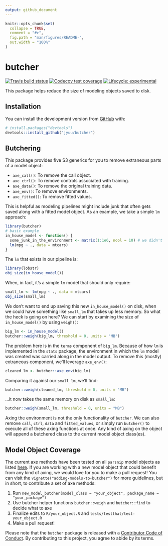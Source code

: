 ```yaml
---
output: github_document
---
```


<!-- README.md is generated from README.Rmd. Please edit that file -->

```r
knitr::opts_chunk$set(
  collapse = TRUE,
  comment = "#>",
  fig.path = "man/figures/README-",
  out.width = "100%"
)
```
# butcher

<!-- badges: start -->
[![Travis build status](https://travis-ci.org/jyuu/butcher.svg?branch=master)](https://travis-ci.org/jyuu/butcher)
[![Codecov test coverage](https://codecov.io/gh/jyuu/butcher/branch/master/graph/badge.svg)](https://codecov.io/gh/jyuu/butcher?branch=master)
[![Lifecycle: experimental](https://img.shields.io/badge/lifecycle-experimental-orange.svg)](https://www.tidyverse.org/lifecycle/#experimental)
<!-- badges: end -->

This package helps reduce the size of modeling objects saved to disk. 

## Installation

You can install the development version from [GitHub](https://github.com/) with:

``` r
# install.packages("devtools")
devtools::install_github("jyuu/butcher")
```

## Butchering 

This package provides five S3 generics for you to remove extraneous parts of a model object:

- `axe_call()`: To remove the call object.
- `axe_ctrl()`: To remove controls associated with training.
- `axe_data()`: To remove the original training data.
- `axe_env()`: To remove environments.
- `axe_fitted()`: To remove fitted values.

This is helpful as modeling pipelines might include junk that often gets saved along with a fitted model object. As an example, we take a simple `lm` approach: 

```r
library(butcher)
# basic example
in_house_model <- function() {
  some_junk_in_the_environment <- matrix(1:1e6, ncol = 10) # we didn't know about
  lm(mpg ~ ., data = mtcars) 
}
```

The `lm` that exists in our pipeline is: 

```r
library(lobstr)
obj_size(in_house_model())
```

When, in fact, it's a simple `lm` model that should only require: 

```r
small_lm <- lm(mpg ~ ., data = mtcars) 
obj_size(small_lm)
```

We don't want to end up saving this new `in_house_model()` on disk, when we could have something like `small_lm` that takes up less memory. So what the heck is going on here? We can start by examining the size of `in_house_model()` by using `weigh()`: 

```r
big_lm <- in_house_model()
butcher::weigh(big_lm, threshold = 0, units = "MB")
```

The problem here is in the `terms` component of `big_lm`. Because of how `lm` is implemented in the `stats` package, the environment in which the `lm` model was created was carried along in the model output. To remove this (mostly) extraneous component, we'll leverage `axe_env()`:

```r
cleaned_lm <- butcher::axe_env(big_lm)
```

Comparing it against our `small_lm`, we'll find:

```r
butcher::weigh(cleaned_lm, threshold = 0, units = "MB")
```

...it now takes the same memory on disk as `small_lm`:

```r
butcher::weigh(small_lm, threshold = 0, units = "MB")
```

Axing the environment is not the only functionality of `butcher`. We can also remove `call`, `ctrl`, `data` and `fitted_values`, or simply run `butcher()` to execute all of these axing functions at once. Any kind of axing on the object will append a butchered class to the current model object class(es). 

## Model Object Coverage

The current axe methods have been tested on all `parsnip` model objects as listed [here](https://tidymodels.github.io/parsnip/articles/articles/Models.html). If you are working with a new model object that could benefit from any kind of axing, we would love for you to make a pull request! You can visit the `vignette("adding-models-to-butcher")` for more guidelines, but in short, to contribute a set of axe methods:

1) Run `new_model_butcher(model_class = "your_object", package_name = "your_package")`
2) Use butcher helper functions `butcher::weigh` and `butcher::find` to decide what to axe
3) Finalize edits to `R/your_object.R` and `tests/testthat/test-your_object.R` 
4) Make a pull request! 

Please note that the `butcher` package is released with a [Contributor Code of Conduct](https://usethis.r-lib.org/CODE_OF_CONDUCT.html). By contributing to this project, you agree to abide by its terms.
